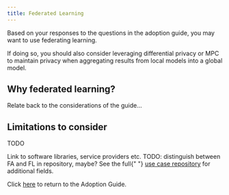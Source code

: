 ```yaml
---
title: Federated Learning
---
```



Based on your responses to the questions in the adoption guide, you may want to use federating learning.

If doing so, you should also consider leveraging differential privacy or MPC to maintain privacy when aggregating results from local models into a global model.

## Why federated learning?

Relate back to the considerations of the guide...

## Limitations to consider

TODO

<Collapse label="Technical resources">
  Link to software libraries, service providers etc.
</Collapse>

<Collapse label="Use Cases">
  TODO: distinguish between FA and FL in repository, maybe? See the full{" "}
  <a href="/repository">use case repository</a> for additional fields.
  <AdoptionGuideRepositoryTable pet="fa" />
</Collapse>

Click [here](/adoption-guide) to return to the Adoption Guide.
